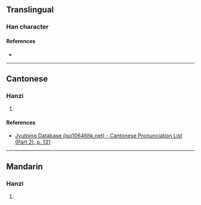 {{character info}}
==Translingual==

===Han character===
{{Han char|rn=75|rad=木|as=11|sn=15|four=45996|canj=DNLW|ids=⿰木陳}}

====References====
* {{Han ref|kx=0549.040|dkj=15403|hdz=21271.060|uh=6A04|ud=27140|bh=E5E7|bd=58855}}

----

==Cantonese==

===Hanzi===
{{yue-hanzi|jyut=[[can4]]|y=chan4}}

# {{rfdef|yue|sort=木11}}

====References====
* [http://www.iso10646hk.net/jp/document/download.jsp Jyutping Database (iso10646hk.net) - Cantonese Pronunciation List (Part 2), p. 131]

----

==Mandarin==

===Hanzi===
{{cmn-hanzi|pin=[[chén]] ([[chen2]])|wg=ch'en<sup>2</sup>}}

# {{rfdef|cmn|sort=木11}}